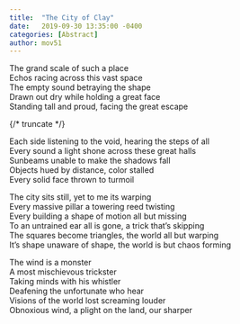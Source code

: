 ```yaml
---
title:  "The City of Clay"
date:   2019-09-30 13:35:00 -0400
categories: [Abstract]
author: mov51
---
```

The grand scale of such a place  
Echos racing across this vast space  
The empty sound betraying the shape  
Drawn out dry while holding a great face  
Standing tall and proud, facing the great escape  

{/* truncate */}

Each side listening to the void, hearing the steps of all  
Every sound a light shone across these great halls  
Sunbeams unable to make the shadows fall  
Objects hued by distance, color stalled  
Every solid face thrown to turmoil  
  
The city sits still, yet to me its warping  
Every massive pillar a towering reed twisting  
Every building a shape of motion all but missing  
To an untrained ear all is gone, a trick that’s skipping  
The squares become triangles, the world all but warping  
It’s shape unaware of shape, the world is but chaos forming  
  
The wind is a monster  
A most mischievous trickster  
Taking minds with his whistler  
Deafening the unfortunate who hear  
Visions of the world lost screaming louder  
Obnoxious wind, a plight on the land, our sharper  